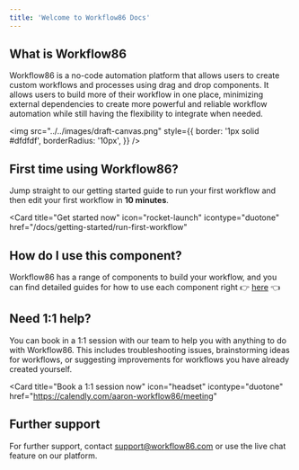 ```yaml
---
title: 'Welcome to Workflow86 Docs'
---
```


## What is Workflow86

Workflow86 is a no-code automation platform that allows users to create custom workflows and processes using drag and drop components. It allows users to build more of their workflow in one place, minimizing external dependencies to create more powerful and reliable workflow automation while still having the flexibility to integrate when needed.

<img
  src="../../images/draft-canvas.png"
  style={{
    border: '1px solid #dfdfdf',
    borderRadius: '10px',
  }}
/>

## First time using Workflow86?

Jump straight to our getting started guide to run your first workflow and then edit your first workflow in **10 minutes**.

<Card
  title="Get started now"
  icon="rocket-launch"
  icontype="duotone"
  href="/docs/getting-started/run-first-workflow"
></Card>

## How do I use this component?

Workflow86 has a range of components to build your workflow, and you can find detailed guides for how to use each component right 👉 <a href="">here</a> 👈

## Need 1:1 help?

You can book in a 1:1 session with our team to help you with anything to do with Workflow86. This includes troubleshooting issues, brainstorming ideas for workflows, or suggesting improvements for workflows you have already created yourself.

<Card
  title="Book a 1:1 session now"
  icon="headset"
  icontype="duotone"
  href="https://calendly.com/aaron-workflow86/meeting"
></Card>

## Further support

For further support, contact support@workflow86.com or use the live chat feature on our platform.